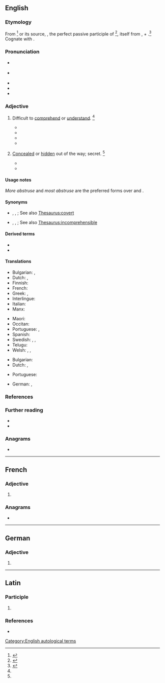 ==English==

===Etymology===
{{PIE root|en|trewd}}
From {{bor|en|fr|abstrus}}<ref name=SOED>{{R:SOED5|page=10}}</ref> or its source, {{bor|en|la|abstrūsus||hidden, concealed}}, the perfect passive participle of {{m|la|abstrūdō||conceal, to push away}}<ref name=WI3>{{R:MW3 1976|page=8}}</ref>, itself from {{m|la|ab}}, {{m|la|abs||away}} + {{m|la|trūdō||thrust, push}}.<ref name=RHD>{{R:RHCD|page=7}}</ref> Cognate with {{cog|de|abstrus}}.

===Pronunciation===
* {{a|RP}} {{IPA|en|/əbˈstɹuːs/}}
* {{a|GA}} {{IPA|en|/æbˈstɹus/|/əb-/}}
* {{rhymes|en|uːs}}
* {{hyphenation|en|ab|struse}}
* {{audio|en|LL-Q1860 (eng)-Vealhurl-abstruse.wav |Audio (UK)}}

===Adjective===
{{en-adj|er|more}}

# Difficult to [[comprehend]] or [[understand]]. {{defdate|from late 16th c.}}<ref name=SOED/>
#: {{synonyms|en|esoteric|obscure|recondite}}
#* {{quote-book|en|author=Bishop John Hooper|chapter=Curiosity|title=A Declaration of the Ten Holy Comaundementes of Almygthye God|year=1548|page=218|passage=[...] at the end of his cogitacions / fyndithe more '''abſtruſe''', and doutfull obiections thē at the beginning [...]}}
#* {{RQ:Newton Mathematical Principles|volume=II|chapter=Moon's Motion|page=4|passage=Thoſe propoſitions relating to the Moon's motion, which are demonſtrated in the ''[[w:Philosophiæ Naturalis Principia Mathematica|Principia]]'' [by {{w|Isaac Newton}}], do generally depend on calculations very intricate and '''abſtruſe''', the truth of which is not eaſily examined, even by thoſe that are moſt skilful; [...]}}
#* {{quote-book|en|year=1748|author=David Hume|chapter=An Enquiry concerning Human Understanding|title=Essays and Treatises on Several Subjects|url=https://books.google.com/books?id=URNIAAAAMAAJ|edition=new|volume=II|location=London|publisher=T. Cadell|year_published=1772|section=section I|page=4|passage=It is certain that the eaſy and obvious philoſophy will always, with the generality of mankind, have the preference above the accurate and '''abſtruſe''' ; and by many will be recommended, not only as more agreeable, but more uſeful than the other.}}
#* {{quote-book|en|year=1854|author=[[w:Henry Hart Milman|Henry Hart Milman]]|chapter=Pelagianism|title=History of Latin Christianity|volume=I|location=London|publisher=John Murray|section=book II|passage=A second rescript followed, commanding all bishops not merely to subscribe to the dominant opinions on these profound and '''abstruse''' topics, but to condemn their authors, Pelagius and Cœlestius, as irreclaimable heretics, and this under pain of deprivation and banishment.}}
# {{lb|en|obsolete}} [[conceal|Concealed]] or [[hidden]] out of the way; secret. {{defdate|from late 16th c. until mid 18th c.}}<ref name=SOED/>
#* {{quote-book|en|year=1612|author=[[w:Thomas Shelton (translator)|Thomas Shelton]], transl.|type=translation|by={{w|Miguel de Cervantes}}|title=The History of the Valorous and Wittie Knight-Errant Don-Quixote Of the Mancha|url=https://books.google.com/books?id=dgCNj8Bo1e8C|location=London|publisher={{w|William Stansby}} for [[w:Edward Blount|Ed[ward] Blount]]|section=part 4|chapter=XV|page=500|passage=O who is he that could carrie newes to our olde father, that thou wert but aliue, although thou wert hidden in the moſt '''abſtruſe''' dungeons of Barbarie ; for his riches, my brothers and mine would fetch thee from thence.}}
#* {{RQ:Milton Paradise Lost|book=V|lines=709–714|passage=[...] Mean while th’ Eternal eye, whoſe ſight diſcernes / '''Abſtruſeſt''' thoughts, from forth his holy Mount / And from within the golden Lamps that burne / Nightly before him, ſaw without their light / Rebellion riſing, ſaw in whom, how ſpred / Among the ſons of Morn, what multitudes / Were banded to oppoſe his high Decree [...]}}

====Usage notes====
''More abstruse'' and ''most abstruse'' are the preferred forms over {{m|en|abstruser}} and {{m|en|abstrusest}}.

====Synonyms====
* {{sense|concealed}} {{l|en|clandestine}}, {{l|en|secret}}, {{l|en|surreptitious}}; See also [[Thesaurus:covert]]
* {{sense|difficult to comprehend}} {{l|en|esoteric}}, {{l|en|obscure}}, {{l|en|recondite}}; See also [[Thesaurus:incomprehensible]]

====Derived terms====
* {{l|en|abstrusely}}
* {{l|en|abstruseness}}

====Translations====
{{trans-top|difficult to comprehend}}
* Bulgarian: {{t+|bg|неясен}}, {{t|bg|труден за разбиране}}
* Dutch: {{t|nl|onbevattelijk}}, {{t+|nl|ondoorgrondelijk}}
* Finnish: {{t+|fi|vaikeaselkoinen}}
* French: {{t+|fr|abstrus}}
* Greek: {{t+|el|δυσνόητος|m}}, {{t+|el|ασαφής|m}}
* Interlingue: {{t|ie|abstrus}}
* Italian: {{t+|it|astruso}}
* Manx: {{t|gv|neuvaghtal}}
{{trans-mid}}
* Maori: {{t|mi|ākahukahu}}
* Occitan: {{t|oc|abstrús}}
* Portuguese: {{t+|pt|abstruso|m}}, {{t+|pt|abstruso}}
* Spanish: {{t+|es|abstruso|m}}
* Swedish: {{t+|sv|svårfattlig}}, {{t+|sv|dunkel}}, {{t+|sv|abstrus}}
* Telugu: {{t+|te|గూఢము}}
* Welsh: {{t+|cy|astrus}}, {{t+|cy|cymhleth}}, {{t+|cy|dyrys}}
{{trans-bottom}}

{{trans-top|(obsolete) concealed}}
* Bulgarian: {{t+|bg|скрит}}
* Dutch: {{t+|nl|verborgen}}, {{t+|nl|versluierd}}
{{trans-mid}}
* Portuguese: {{t+|pt|abstruso}}
{{trans-bottom}}

{{checktrans-top}}
* German: {{t+check|de|abstrus}}, {{t+check|de|unfaßbar}}
{{trans-mid}}
{{trans-bottom}}

===References===
<references/>

===Further reading===
* {{R:Webster 1913}}
* {{R:Century 1911}}

===Anagrams===
* {{anagrams|en|a=abersstu|Staubers|Straubes|surbates|surbeats}}

[[Category:English autological terms]]

----

==French==

===Adjective===
{{head|fr|adjective form}}

# {{feminine singular of|fr|abstrus}}

===Anagrams===
* {{l|fr|arbustes}}

----

==German==

===Adjective===
{{head|de|adjective form}}

# {{de-adj form of|abstrus}}

----

==Latin==

===Participle===
{{la-part-form|abstrūse}}

# {{inflection of|la|abstrūsus||voc|m|s}}

===References===
* {{R:L&S}}